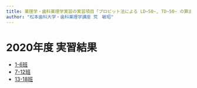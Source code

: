 ```yaml
--- 
title: 薬理学・歯科薬理学実習の実習項目「プロビット法による LD~50~, TD~50~ の算出」の解析結果
author: "松本歯科大学・歯科薬理学講座 荒　敏昭"
---
```


# 2020年度 実習結果

- [1-6班](Result1.html)
- [7-12班](Result2.html)
- [13-18班](Result3.html)
